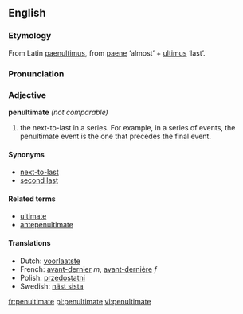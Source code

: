 ==English==
===Etymology===
From Latin [[paenultimus]], from [[paene]] ‘almost’ + [[ultimus]] ‘last’.

===Pronunciation===
{{IPA|/pɪ'nʌltɪmət/}}

===Adjective===
'''penultimate''' ''(not comparable)''
# the next-to-last in a series. For example, in a series of events, the penultimate event is the one that precedes the final event.

====Synonyms====
*[[next-to-last]]
*[[second last]]

====Related terms====
*[[ultimate]]
*[[antepenultimate]]

====Translations====
*Dutch: [[voorlaatste]]
*French: [[avant-dernier]] ''m'', [[avant-dernière]] ''f''
*Polish: [[przedostatni]]
*Swedish: [[näst sista]]

[[fr:penultimate]]
[[pl:penultimate]]
[[vi:penultimate]]